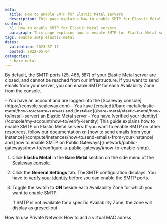 ```yaml
---
meta:
  title: How to enable SMTP for Elastic Metal servers
  description: This page explains how to enable SMTP for Elastic Metal servers
content:
  h1: How to enable SMTP for Elastic Metal servers
  paragraph: This page explains how to enable SMTP for Elastic Metal servers
tags: enable smtp elastic-metal 
dates:
  validation: 2023-07-17
  posted: 2022-05-04
categories:
  - bare-metal
---
```


By default, the SMTP ports (25, 465, 587) of your Elastic Metal server are closed, and cannot be reached from our infrastructure.
If you want to send emails from your server, you can enable SMTP for each Availability Zone from the console.

<Macro id="iam-requirements" />

<Message type="requirement">
  - You have an account and are logged into the [Scaleway console](https://console.scaleway.com)
  - You have [created](/bare-metal/elastic-metal/how-to/create-server) and [installed](/bare-metal/elastic-metal/how-to/install-server) an Elastic Metal server
  - You have [verified your identity](/console/my-account/how-to/verify-identity)
</Message>

<Message type="tip">
  This guide explains how to enable SMTP on Elastic Metal servers. If you want to enable SMTP on other resources, follow our documentation on [how to send emails from your Instance](/compute/instances/how-to/send-emails-from-your-instance) and [how to enable SMTP on Public Gateways](/network/public-gateways/how-to/configure-a-public-gateway/#how-to-enable-smtp).
</Message>


1. Click **Elastic Metal** in the **Bare Metal** section on the side menu of the [Scaleway console](https://console.scaleway.com).
2. Click the **General Settings** tab. The SMTP configuration displays.
    <Message type="important">
      You have to [verify your identity](/console/my-account/how-to/verify-identity) before you can enable the SMTP ports.
    </Message>
3. Toggle the switch to **ON** beside each Availability Zone for which you want to enable SMTP.
    <Lightbox src="scaleway-enable-smtp.webp" alt="" />

    <Message type="note">
      If SMTP is not available for a specific Availability Zone, the zone will display as greyed-out.
    </Message>


<Navigation title="See Also">
  <PreviousButton to="/bare-metal/elastic-metal/how-to/use-private-networks/">How to use Private Network</PreviousButton>
  <NextButton to="/bare-metal/elastic-metal/how-to/add-virtual-mac-address/">How to add a virtual MAC adress</NextButton>
</Navigation>